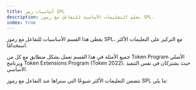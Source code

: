 ```yaml
---
title: أساسيات رمز SPL
description: تعلم التعليمات الأساسية للتفاعل مع رموز SPL.
index: true
---
```


يغطي هذا القسم الأساسيات للتفاعل مع رموز SPL، مع التركيز على التعليمات الأكثر
استخدامًا.

جميع الأمثلة في هذا القسم تعمل بشكل متطابق مع كل من Token Program الأصلي وبرنامج
Token Extensions Program (Token 2022)، حيث يشتركان في نفس التنفيذ الأساسي.

تتضمن التعليمات الأكثر شيوعًا التي ستراها عند التفاعل مع رموز SPL ما يلي:

